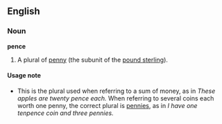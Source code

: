 ==English==
===Noun===
'''pence'''

#A plural of [[penny]] (the subunit of the [[pound sterling]]).

====Usage note====
*This is the plural used when referring to a sum of money, as in ''These apples are twenty pence each.''  When referring to several coins each worth one penny, the correct plural is [[pennies]], as in ''I have one tenpence coin and three pennies.''
